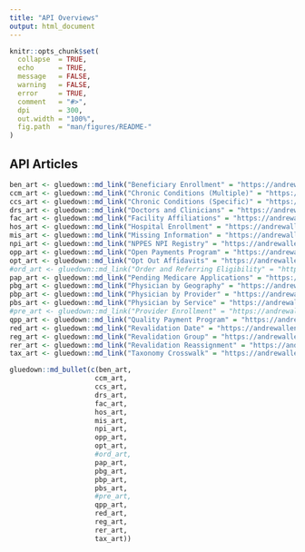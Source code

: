 ```yaml
---
title: "API Overviews"
output: html_document
---
```


```r
knitr::opts_chunk$set(
  collapse  = TRUE,
  echo      = TRUE, 
  message   = FALSE, 
  warning   = FALSE,
  error     = TRUE,
  comment   = "#>",
  dpi       = 300, 
  out.width = "100%",
  fig.path  = "man/figures/README-"
)
```

## API Articles

```r
ben_art <- gluedown::md_link("Beneficiary Enrollment" = "https://andrewallenbruce.github.io/provider/articles/beneficiary-enrollment.html")
ccm_art <- gluedown::md_link("Chronic Conditions (Multiple)" = "https://andrewallenbruce.github.io/provider/articles/mcr-chron-cond.html")
ccs_art <- gluedown::md_link("Chronic Conditions (Specific)" = "https://andrewallenbruce.github.io/provider/articles/mcr-chron-cond.html")
drs_art <- gluedown::md_link("Doctors and Clinicians" = "https://andrewallenbruce.github.io/provider/articles/dcotors-and-clinicians.html")
fac_art <- gluedown::md_link("Facility Affiliations" = "https://andrewallenbruce.github.io/provider/articles/facility-affiliations.html")
hos_art <- gluedown::md_link("Hospital Enrollment" = "https://andrewallenbruce.github.io/provider/articles/hospital-enrollment.html")
mis_art <- gluedown::md_link("Missing Information" = "https://andrewallenbruce.github.io/provider/articles/missing-info.html")
npi_art <- gluedown::md_link("NPPES NPI Registry" = "https://andrewallenbruce.github.io/provider/articles/nppes-npi-registry.html")
opp_art <- gluedown::md_link("Open Payments Program" = "https://andrewallenbruce.github.io/provider/articles/cms-open-payments.html")
opt_art <- gluedown::md_link("Opt Out Affidavits" = "https://andrewallenbruce.github.io/provider/articles/opt-out.html")
#ord_art <- gluedown::md_link("Order and Referring Eligibility" = "https://andrewallenbruce.github.io/provider/articles/order-refer.html")
pap_art <- gluedown::md_link("Pending Medicare Applications" = "https://andrewallenbruce.github.io/provider/articles/pending-applications.html")
pbg_art <- gluedown::md_link("Physician by Geography" = "https://andrewallenbruce.github.io/provider/articles/physician-by-geography.html")
pbp_art <- gluedown::md_link("Physician by Provider" = "https://andrewallenbruce.github.io/provider/articles/physician-by-provider.html")
pbs_art <- gluedown::md_link("Physician by Service" = "https://andrewallenbruce.github.io/provider/articles/physician-by-service.html")
#pre_art <- gluedown::md_link("Provider Enrollment" = "https://andrewallenbruce.github.io/provider/articles/provider-enrollment.html")
qpp_art <- gluedown::md_link("Quality Payment Program" = "https://andrewallenbruce.github.io/provider/articles/quality-payment.html")
red_art <- gluedown::md_link("Revalidation Date" = "https://andrewallenbruce.github.io/provider/articles/mcr-revalidation.html")
reg_art <- gluedown::md_link("Revalidation Group" = "https://andrewallenbruce.github.io/provider/articles/mcr-revalidation.html")
rer_art <- gluedown::md_link("Revalidation Reassignment" = "https://andrewallenbruce.github.io/provider/articles/mcr-revalidation.html")
tax_art <- gluedown::md_link("Taxonomy Crosswalk" = "https://andrewallenbruce.github.io/provider/articles/mcr-taxon-crosswalk.html")
```

```r
gluedown::md_bullet(c(ben_art, 
                     ccm_art,
                     ccs_art,
                     drs_art,
                     fac_art,
                     hos_art,
                     mis_art,
                     npi_art,
                     opp_art,
                     opt_art,
                     #ord_art,
                     pap_art,
                     pbg_art,
                     pbp_art,
                     pbs_art,
                     #pre_art,
                     qpp_art,
                     red_art,
                     reg_art,
                     rer_art,
                     tax_art))
```

